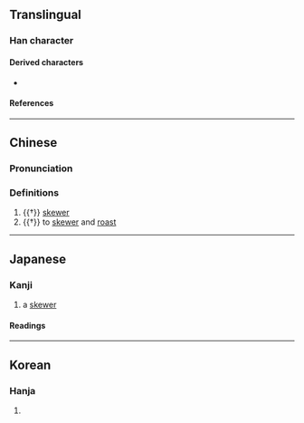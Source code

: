 {{also|串}}
{{character info}}
==Translingual==

===Han character===
{{Han char|rn=2|rad=丨|as=07|sn=8|four=55006|canj=LLWW|ids=⿻串丿,⿻吕⿰丿丨}}

====Derived characters====
* {{l|mul|[[𨔂]], [[𣛫]], [[𤢁]]}}

====References====
{{Han ref|kx=0080.040|dkj=00082|dj=0162.050|hdz=10030.040|uh=4E33}}

----

==Chinese==
{{zh-forms}}

===Pronunciation===
{{zh-pron
|m=chǎn,chàn
|c=caan2
|mc=y
|oc=y
|ma=
|cat=n,v
}}

===Definitions===
{{zh-hanzi}}

# {{†}} [[skewer]] {{gloss|pin used to secure food during cooking}}
# {{†}} to [[skewer]] and [[roast]]

----

==Japanese==

===Kanji===
{{ja-kanji|grade=uc|rs=丨07}}

# a [[skewer]]

====Readings====
{{ja-readings
|goon=せん
|kanon=さん
|kun=くし-
}}

----

==Korean==

===Hanja===
{{ko-hanja|hangeul=찬|rv=chan|mr=ch'an}}

# {{rfdef|ko|sort=丨07}}